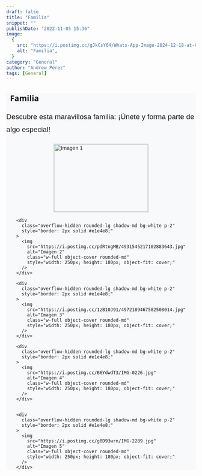 ```yaml
---
draft: false
title: "Familia"
snippet: ""
publishDate: "2022-11-05 15:36"
image:
  {
    src: "https://i.postimg.cc/gJkCsY64/Whats-App-Image-2024-12-18-at-08-25-20.jpg",
    alt: "Familia",
  }
category: "General"
author: "Andrew Pérez"
tags: [General]
---
```



<section 
  class="max-w-3xl mx-auto bg-white rounded-lg p-8 shadow-lg"
  style="font-family: Arial, sans-serif; background-color: #f8f9fa;"
>
  <h1 
    class="text-4xl font-bold text-center text-blue-700 mb-6"
    style="font-family: 'Segoe UI', Tahoma, Geneva, Verdana, sans-serif;"
  >
    <i class="fas fa-users" style="margin-right: 10px;"></i> Familia
  </h1>
  
  <p 
    class="text-center text-gray-600 mb-10"
    style="font-size: 1.2rem; line-height: 1.8;"
  >
    Descubre esta maravillosa familia: ¡Únete y forma parte de algo especial!
  </p>

  <div 
    class="grid gap-8 sm:grid-cols-1 md:grid-cols-3"
    style="justify-items: center;"
  >
    <div 
      class="overflow-hidden rounded-lg shadow-md bg-white p-2"
      style="border: 2px solid #e1e4e8;"
    >
      <img 
        src="https://i.postimg.cc/7Zgkhqd6/20240915-085203.jpg" 
        alt="Imagen 1" 
        class="w-full object-cover rounded-md"
        style="width: 250px; height: 180px; object-fit: cover;"
      />
    </div>

    <div
      class="overflow-hidden rounded-lg shadow-md bg-white p-2"
      style="border: 2px solid #e1e4e8;"
    >
      <img
        src="https://i.postimg.cc/pdRtngMB/4931545217102883643.jpg"
        alt="Imagen 2"
        class="w-full object-cover rounded-md"
        style="width: 250px; height: 180px; object-fit: cover;"
      />
    </div>

    <div
      class="overflow-hidden rounded-lg shadow-md bg-white p-2"
      style="border: 2px solid #e1e4e8;"
    >
      <img
        src="https://i.postimg.cc/1zB10J91/4972189467582508014.jpg"
        alt="Imagen 3"
        class="w-full object-cover rounded-md"
        style="width: 250px; height: 180px; object-fit: cover;"
      />
    </div>

    <div
      class="overflow-hidden rounded-lg shadow-md bg-white p-2"
      style="border: 2px solid #e1e4e8;"
    >
      <img
        src="https://i.postimg.cc/B6YdwdT3/IMG-0226.jpg"
        alt="Imagen 4"
        class="w-full object-cover rounded-md"
        style="width: 250px; height: 180px; object-fit: cover;"
      />
    </div>


    <div
      class="overflow-hidden rounded-lg shadow-md bg-white p-2"
      style="border: 2px solid #e1e4e8;"
    >
      <img
        src="https://i.postimg.cc/g0D93wrn/IMG-2289.jpg"
        alt="Imagen 5"
        class="w-full object-cover rounded-md"
        style="width: 250px; height: 180px; object-fit: cover;"
      />
    </div>

  </div>
  
</section>
